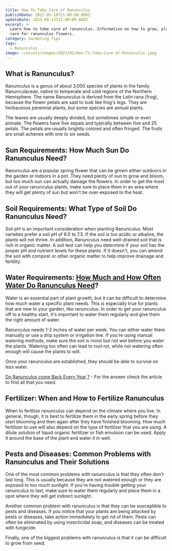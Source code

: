 ```yaml
---
title: How To Take Care of Ranunculus
publishDate: 2022-05-18T21:00:00.000Z
updateDate: 2023-08-13T21:00:00.000Z
excerpt: >-
  Learn how to take care of ranunculus. Information on how to grow, plant and
  care for ranunculus flowers.
category: Gardening Tips
tags:
  - Ranunculus
image: ~/assets/images/2023/01/How-To-Take-Care-of-Ranunculus.jpeg
---
```


## What is Ranunculus?

Ranunculus is a genus of about 3,000 species of plants in the family Ranunculaceae, native to temperate and cold regions of the Northern Hemisphere. The name Ranunculus is derived from the Latin rana (frog), because the flower petals are said to look like frog's legs. They are herbaceous perennial plants, but some species are annual plants.

The leaves are usually deeply divided, but sometimes simple or even pinnate. The flowers have five sepals and typically between five and 25 petals. The petals are usually brightly colored and often fringed. The fruits are small achenes with one to six seeds.

## Sun Requirements: How Much Sun Do Ranunculus Need?

Ranunculus are a popular spring flower that can be grown either outdoors in the garden or indoors in a pot. They need plenty of sun to grow and bloom, but too much sun can actually damage the flowers. In order to get the most out of your ranunculus plants, make sure to place them in an area where they will get plenty of sun but won't be over-exposed to the heat.

## Soil Requirements: What Type of Soil Do Ranunculus Need?

Soil pH is an important consideration when planting Ranunculus. Most varieties prefer a soil pH of 6.0 to 7.5. If the soil is too acidic or alkaline, the plants will not thrive. In addition, Ranunculus need well-drained soil that is rich in organic matter. A soil test can help you determine if your soil has the proper pH and nutrient levels for these plants. If it doesn't, you can amend the soil with compost or other organic matter to help improve drainage and fertility.

## Water Requirements: [How Much and How Often Water Do Ranunculus Need](https://veggiesville.com/how-to-water-ranunculus-the-right-way/)?

Water is an essential part of plant growth, but it can be difficult to determine how much water a specific plant needs. This is especially true for plants that are new to your garden, like ranunculus. In order to get your ranunculus off to a healthy start, it's important to water them regularly and give them the right amount of water.

Ranunculus needs 1-2 inches of water per week. You can either water them manually or use a drip system or irrigation line. If you're using manual watering methods, make sure the soil is moist but not wet before you water the plants. Watering too often can lead to root rot, while not watering often enough will cause the plants to wilt.

Once your ranunculus are established, they should be able to survive on less water.

[Do Ranunculus come Back Every Year ?](https://veggiesville.com/does-ranunculus-come-back-every-year/) - For the answer check the article to find all that you need.

## Fertilizer: When and How to Fertilize Ranunculus

When to fertilize ranunculus can depend on the climate where you live. In general, though, it is best to fertilize them in the early spring before they start blooming and then again after they have finished blooming. How much fertilizer to use will also depend on the type of fertilizer that you are using. A dilute solution of liquid organic fertilizer or fish emulsion can be used. Apply it around the base of the plant and water it in well.

## Pests and Diseases: Common Problems with Ranunculus and Their Solutions

One of the most common problems with ranunculus is that they often don't last long. This is usually because they are not watered enough or they are exposed to too much sunlight. If you're having trouble getting your ranunculus to last, make sure to water them regularly and place them in a spot where they will get indirect sunlight.

Another common problem with ranunculus is that they can be susceptible to pests and diseases. If you notice that your plants are being attacked by pests or diseases, take action immediately to get rid of them. Pests can often be eliminated by using insecticidal soap, and diseases can be treated with fungicide.

Finally, one of the biggest problems with ranunculus is that it can be difficult to grow from seed.
